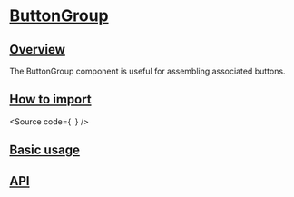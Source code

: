 
<Meta of={Stories} />

# [ButtonGroup](#buttongroup)

## [Overview](#overview)

The ButtonGroup component is useful for assembling associated buttons.

## [How to import](#how-to-import)

<Source
  code={`
`}
/>

## [Basic usage](#basic-usage)

<Canvas of={Stories.Base} />

## [API](#api)

<ArgTypes of={Stories} />

